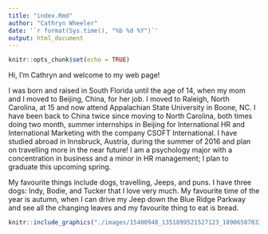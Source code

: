 ```yaml
---
title: "index.Rmd"
author: "Cathryn Wheeler"
date: '`r format(Sys.time(), "%b %d %Y")`'
output: html_document
---
```


```r
knitr::opts_chunk$set(echo = TRUE)
```

Hi, I'm Cathryn and welcome to my web page! 

I was born and raised in South Florida until the age of 14, when my mom and I moved to Beijing, China, for her job. I moved to Raleigh, North Carolina, at 15 and now attend Appalachian State University in Boone, NC. I have been back to China twice since moving to North Carolina, both times doing two month, summer internships in Beijing for International HR and International Marketing with the company CSOFT International. I have studied abroad in Innsbruck, Austria, during the summer of 2016 and plan on travelling more in the near future! I am a psychology major with a concentration in business and a minor in HR management; I plan to graduate this upcoming spring.  

My favourite things include dogs, travelling, Jeeps, and puns. I have three dogs: Indy, Bodie, and Tucker that I love very much. My favourite time of the year is autumn, when I can drive my Jeep down the Blue Ridge Parkway and see all the changing leaves and my favourite thing to eat is bread. 

```r
knitr::include_graphics("./images/15400948_1351899521527123_1890650783356599405_n (1).jpg")
```



